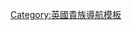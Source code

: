 {{Navbox
| name  = 艾倫比子爵
| title = {{link-en|艾倫比子爵|Viscount Allenby}}
| state = {{{state|autocollapse}}}
| bodyclass = hlist
| list1 =
* [[第一代艾伦比子爵埃德蒙·艾伦比|第一代子爵埃德蒙·艾倫比]]（1919年－1936年）
* {{link-en|第二代艾倫比子爵達德利·艾倫比|Dudley Allenby, 2nd Viscount Allenby|第二代子爵達德利·艾倫比}}（1936年－1984年）
* {{link-en|第三代艾倫比子爵麥可·艾倫比|Michael Allenby, 3rd Viscount Allenby|第三代子爵麥可·艾倫比}}（1984年－2014年）
* [[第四代艾倫比子爵亨利·艾倫比|第四代子爵亨利·艾倫比]]（2014年至今）
}}<noinclude>
{{collapsible option}}
[[Category:英國貴族導航模板]]
</noinclude>